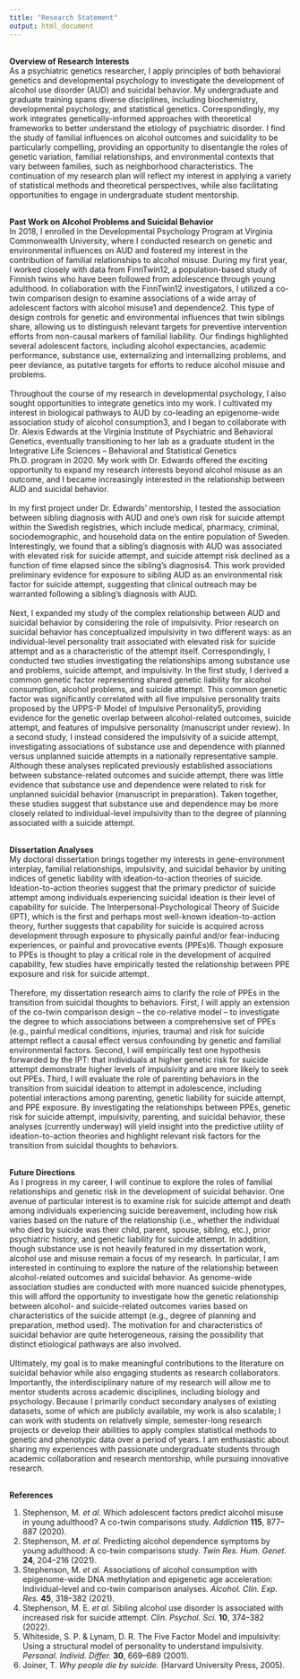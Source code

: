 ```yaml
---
title: "Research Statement"
output: html_document
---
```

<br/>
**Overview of Research Interests**\
As a psychiatric genetics researcher, I apply principles of both behavioral genetics and developmental psychology to investigate the development of alcohol use disorder (AUD) and suicidal behavior. My undergraduate and graduate training spans diverse disciplines, including biochemistry, developmental psychology, and statistical genetics. Correspondingly, my work integrates genetically-informed approaches with theoretical frameworks to better understand the etiology of psychiatric disorder. I find the study of familial influences on alcohol outcomes and suicidality to be particularly compelling, providing an opportunity to disentangle the roles of genetic variation, familial relationships, and environmental contexts that vary between families, such as neighborhood characteristics. The continuation of my research plan will reflect my interest in applying a variety of statistical methods and theoretical perspectives, while also facilitating opportunities to engage in undergraduate student mentorship.\
<br/>

**Past Work on Alcohol Problems and Suicidal Behavior**\
In 2018, I enrolled in the Developmental Psychology Program at Virginia Commonwealth University, where I conducted research on genetic and environmental influences on AUD and fostered my interest in the contribution of familial relationships to alcohol misuse. During my first year, I worked closely with data from FinnTwin12, a population-based study of Finnish twins who have been followed from adolescence through young adulthood. In collaboration with the FinnTwin12 investigators, I utilized a co-twin comparison design to examine associations of a wide array of adolescent factors with alcohol misuse1 and dependence2. This type of design controls for genetic and environmental influences that twin siblings share, allowing us to distinguish relevant targets for preventive intervention efforts from non-causal markers of familial liability. Our findings highlighted several adolescent factors, including alcohol expectancies, academic performance, substance use, externalizing and internalizing problems, and peer deviance, as putative targets for efforts to reduce alcohol misuse and problems.\
<br/>
Throughout the course of my research in developmental psychology, I also sought opportunities to integrate genetics into my work. I cultivated my interest in biological pathways to AUD by co-leading an epigenome-wide association study of alcohol consumption3, and I began to collaborate with Dr. Alexis Edwards at the Virginia Institute of Psychiatric and Behavioral Genetics, eventually transitioning to her lab as a graduate student in the Integrative Life Sciences – Behavioral and Statistical Genetics Ph.D. program in 2020. My work with Dr. Edwards offered the exciting opportunity to expand my research interests beyond alcohol misuse as an outcome, and I became increasingly interested in the relationship between AUD and suicidal behavior.\
<br/>
In my first project under Dr. Edwards’ mentorship, I tested the association between sibling diagnosis with AUD and one’s own risk for suicide attempt within the Swedish registries, which include medical, pharmacy, criminal, sociodemographic, and household data on the entire population of Sweden. Interestingly, we found that a sibling’s diagnosis with AUD was associated with elevated risk for suicide attempt, and suicide attempt risk declined as a function of time elapsed since the sibling’s diagnosis4. This work provided preliminary evidence for exposure to sibling AUD as an environmental risk factor for suicide attempt, suggesting that clinical outreach may be warranted following a sibling’s diagnosis with AUD.\
<br/>
Next, I expanded my study of the complex relationship between AUD and suicidal behavior by considering the role of impulsivity. Prior research on suicidal behavior has conceptualized impulsivity in two different ways: as an individual-level personality trait associated with elevated risk for suicide attempt and as a characteristic of the attempt itself. Correspondingly, I conducted two studies investigating the relationships among substance use and problems, suicide attempt, and impulsivity. In the first study, I derived a common genetic factor representing shared genetic liability for alcohol consumption, alcohol problems, and suicide attempt. This common genetic factor was significantly correlated with all five impulsive personality traits proposed by the UPPS-P Model of Impulsive Personality5, providing evidence for the genetic overlap between alcohol-related outcomes, suicide attempt, and features of impulsive personality (manuscript under review). In a second study, I instead considered the impulsivity of a suicide attempt, investigating associations of substance use and dependence with planned versus unplanned suicide attempts in a nationally representative sample. Although these analyses replicated previously established associations between substance-related outcomes and suicide attempt, there was little evidence that substance use and dependence were related to risk for unplanned suicidal behavior (manuscript in preparation). Taken together, these studies suggest that substance use and dependence may be more closely related to individual-level impulsivity than to the degree of planning associated with a suicide attempt.\
<br/>

**Dissertation Analyses**\
My doctoral dissertation brings together my interests in gene-environment interplay, familial relationships, impulsivity, and suicidal behavior by uniting indices of genetic liability with ideation-to-action theories of suicide. Ideation-to-action theories suggest that the primary predictor of suicide attempt among individuals experiencing suicidal ideation is their level of capability for suicide. The Interpersonal-Psychological Theory of Suicide (IPT), which is the first and perhaps most well-known ideation-to-action theory, further suggests that capability for suicide is acquired across development through exposure to physically painful and/or fear-inducing experiences, or painful and provocative events (PPEs)6. Though exposure to PPEs is thought to play a critical role in the development of acquired capability, few studies have empirically tested the relationship between PPE exposure and risk for suicide attempt.\
<br/>
Therefore, my dissertation research aims to clarify the role of PPEs in the transition from suicidal thoughts to behaviors. First, I will apply an extension of the co-twin comparison design – the co-relative model – to investigate the degree to which associations between a comprehensive set of PPEs (e.g., painful medical conditions, injuries, trauma) and risk for suicide attempt reflect a causal effect versus confounding by genetic and familial environmental factors. Second, I will empirically test one hypothesis forwarded by the IPT: that individuals at higher genetic risk for suicide attempt demonstrate higher levels of impulsivity and are more likely to seek out PPEs. Third, I will evaluate the role of parenting behaviors in the transition from suicidal ideation to attempt in adolescence, including potential interactions among parenting, genetic liability for suicide attempt, and PPE exposure. By investigating the relationships between PPEs, genetic risk for suicide attempt, impulsivity, parenting, and suicidal behavior, these analyses (currently underway) will yield insight into the predictive utility of ideation-to-action theories and highlight relevant risk factors for the transition from suicidal thoughts to behaviors.\
<br/>
   
**Future Directions**\
As I progress in my career, I will continue to explore the roles of familial relationships and genetic risk in the development of suicidal behavior. One avenue of particular interest is to examine risk for suicide attempt and death among individuals experiencing suicide bereavement, including how risk varies based on the nature of the relationship (i.e., whether the individual who died by suicide was their child, parent, spouse, sibling, etc.), prior psychiatric history, and genetic liability for suicide attempt. In addition, though substance use is not heavily featured in my dissertation work, alcohol use and misuse remain a focus of my research. In particular, I am interested in continuing to explore the nature of the relationship between alcohol-related outcomes and suicidal behavior. As genome-wide association studies are conducted with more nuanced suicide phenotypes, this will afford the opportunity to investigate how the genetic relationship between alcohol- and suicide-related outcomes varies based on characteristics of the suicide attempt (e.g., degree of planning and preparation, method used). The motivation for and characteristics of suicidal behavior are quite heterogeneous, raising the possibility that distinct etiological pathways are also involved.\
<br/>
Ultimately, my goal is to make meaningful contributions to the literature on suicidal behavior while also engaging students as research collaborators. Importantly, the interdisciplinary nature of my research will allow me to mentor students across academic disciplines, including biology and psychology. Because I primarily conduct secondary analyses of existing datasets, some of which are publicly available, my work is also scalable; I can work with students on relatively simple, semester-long research projects or develop their abilities to apply complex statistical methods to genetic and phenotypic data over a period of years. I am enthusiastic about sharing my experiences with passionate undergraduate students through academic collaboration and research mentorship, while pursuing innovative research.\
<br/>

**References**\

1. Stephenson, M. *et al.* Which adolescent factors predict alcohol misuse in young adulthood? A co-twin comparisons study. *Addiction* **115**, 877–887 (2020).\
2. Stephenson, M. *et al.* Predicting alcohol dependence symptoms by young adulthood: A co-twin comparisons study. *Twin Res. Hum. Genet.* **24**, 204–216 (2021).\
3. Stephenson, M. *et al.* Associations of alcohol consumption with epigenome-wide DNA methylation and epigenetic age acceleration: Individual-level and co-twin comparison analyses. *Alcohol. Clin. Exp. Res.* **45**, 318–382 (2021).\
4. Stephenson, M. E. *et al.* Sibling alcohol use disorder Is associated with increased risk for suicide attempt. *Clin. Psychol. Sci.* **10**, 374–382 (2022).\
5. Whiteside, S. P. & Lynam, D. R. The Five Factor Model and impulsivity: Using a structural model of personality to understand impulsivity. *Personal. Individ. Differ.* **30**, 669–689 (2001).\
6. Joiner, T. *Why people die by suicide.* (Harvard University Press, 2005).